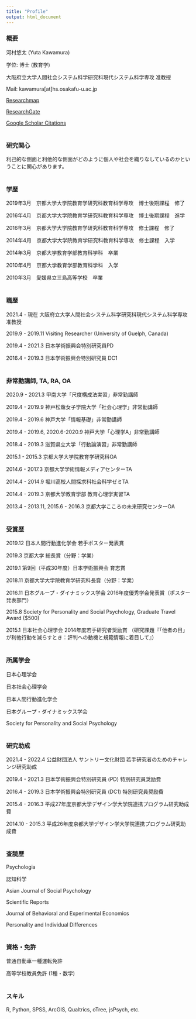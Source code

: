```yaml
---
title: "Profile"
output: html_document
---
```



### 概要

河村悠太 (Yuta Kawamura)

学位: 博士 (教育学)

大阪府立大学人間社会システム科学研究科現代システム科学専攻 准教授

Mail: kawamura[at]hs.osakafu-u.ac.jp

<a href="https://researchmap.jp/yutak/" target="_blank">Researchmap</a>

<a href="https://www.researchgate.net/profile/Yuta_Kawamura" target="_blank">ResearchGate</a>

<a href="https://scholar.google.co.jp/citations?user=YCD4gaoAAAAJ&hl=ja&oi=ao" target="_blank">Google Scholar Citations</a>
<br/><br/>

### 研究関心

利己的な側面と利他的な側面がどのように個人や社会を織りなしているのかということに関心があります。
<br/><br/>

### 学歴

2019年3月　京都大学大学院教育学研究科教育科学専攻　博士後期課程　修了

2016年4月　京都大学大学院教育学研究科教育科学専攻　博士後期課程　進学

2016年3月　京都大学大学院教育学研究科教育科学専攻　修士課程　修了

2014年4月　京都大学大学院教育学研究科教育科学専攻　修士課程　入学

2014年3月　京都大学教育学部教育科学科　卒業

2010年4月　京都大学教育学部教育科学科　入学

2010年3月　愛媛県立三島高等学校　卒業
<br/><br/>

### 職歴

2021.4 - 現在 大阪府立大学人間社会システム科学研究科現代システム科学専攻 准教授

2019.9 - 2019.11 Visiting Researcher (University of Guelph, Canada)

2019.4 - 2021.3 日本学術振興会特別研究員PD

2016.4 - 2019.3 日本学術振興会特別研究員 DC1
<br/><br/>

### 非常勤講師, TA, RA, OA

2020.9 - 2021.3 甲南大学「尺度構成法実習」非常勤講師

2019.4 - 2019.9 神戸松蔭女子学院大学「社会心理学」非常勤講師

2019.4 - 2019.6 神戸大学「情報基礎」非常勤講師

2019.4 - 2019.6, 2020.6-2020.9 神戸大学「心理学A」非常勤講師

2018.4 - 2019.3 滋賀県立大学「行動論演習」非常勤講師

2015.1 - 2015.3 京都大学大学院教育学研究科OA

2014.6 - 2017.3 京都大学学術情報メディアセンターTA

2014.4 - 2014.9 堀川高校人間探求科社会科学ゼミTA

2014.4 - 2019.3 京都大学教育学部 教育心理学実習TA

2013.4 - 2013.11, 2015.6 - 2016.3 京都大学こころの未来研究センターOA
<br/><br/>


### 受賞歴

2019.12 日本人間行動進化学会 若手ポスター発表賞

2019.3 京都大学 総長賞（分野：学業）

2019.1 第9回（平成30年度）日本学術振興会 育志賞

2018.11 京都大学大学院教育学研究科長賞（分野：学業）

2016.11 日本グループ・ダイナミックス学会 2016年度優秀学会発表賞（ポスター発表部門）

2015.8 Society for Personality and Social Psychology, Graduate Travel Award ($500)

2015.1 日本社会心理学会 2014年度若手研究者奨励賞 （研究課題『「他者の目」が利他行動を減らすとき：評判への動機と規範情報に着目して』）
<br/><br/>

### 所属学会

日本心理学会

日本社会心理学会

日本人間行動進化学会

日本グループ・ダイナミックス学会

Society for Personality and Social Psychology
<br/><br/>

### 研究助成

2021.4 - 2022.4 公益財団法人 サントリー文化財団 若手研究者のためのチャレンジ研究助成

2019.4 - 2021.3 日本学術振興会特別研究員 (PD) 特別研究員奨励費

2016.4 - 2019.3 日本学術振興会特別研究員 (DC1) 特別研究員奨励費

2015.4 - 2016.3 平成27年度京都大学デザイン学大学院連携プログラム研究助成費

2014.10 - 2015.3 平成26年度京都大学デザイン学大学院連携プログラム研究助成費
<br/><br/>

### 査読歴

Psychologia

認知科学

Asian Journal of Social Psychology

Scientific Reports

Journal of Behavioral and Experimental Economics

Personality and Individual Differences
<br/><br/>

### 資格・免許

普通自動車一種運転免許

高等学校教員免許 (1種・数学)
<br/><br/>

### スキル
R, Python, SPSS, ArcGIS, Qualtrics, oTree, jsPsych, etc.